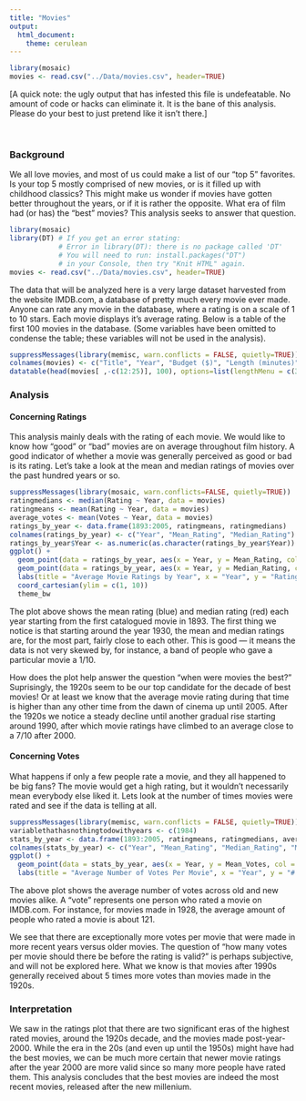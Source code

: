 ```yaml
---
title: "Movies"
output: 
  html_document:
    theme: cerulean
---
```


```r
library(mosaic)
movies <- read.csv("../Data/movies.csv", header=TRUE)
```
[A quick note: the ugly output that has infested this file is undefeatable. No amount of code or hacks can eliminate it. It is the bane of this analysis. Please do your best to just pretend like it isn't there.]


<br />

### Background

We all love movies, and most of us could make a list of our "top 5" favorites. Is your top 5 mostly comprised of new movies, or is it filled up with childhood classics? This might make us wonder if movies have gotten better throughout the years, or if it is rather the opposite. What era of film had (or has) the "best" movies? This analysis seeks to answer that question. 

```r
library(mosaic)
library(DT) # If you get an error stating: 
            # Error in library(DT): there is no package called 'DT'
            # You will need to run: install.packages("DT") 
            # in your Console, then try "Knit HTML" again.
movies <- read.csv("../Data/movies.csv", header=TRUE)
```

The data that will be analyzed here is a very large dataset harvested from the website IMDB.com, a database of pretty much every movie ever made. Anyone can rate any movie in the database, where a rating is on a scale of 1 to 10 stars. Each movie displays it's average rating. Below is a table of the first 100 movies in the database. (Some variables have been omitted to condense the table; these variables will not be used in the analysis).

```r
suppressMessages(library(memisc, warn.conflicts = FALSE, quietly=TRUE))
colnames(movies) <- c("Title", "Year", "Budget ($)", "Length (minutes)", "Rating", "Votes", "R1", "R2", "R3", "R4", "R5", "R6", "R7", "R8", "R9", "R10", "MPAA", "Action", "Animation", "Comedy", "Drama", "Documentary", "Romance", "Short")
datatable(head(movies[ ,-c(12:25)], 100), options=list(lengthMenu = c(3,10,30)))
```

### Analysis

#### Concerning Ratings
This analysis mainly deals with the rating of each movie. We would like to know how "good" or "bad" movies are on average throughout film history. A good indicator of whether a movie was generally perceived as good or bad is its rating. Let's take a look at the mean and median ratings of movies over the past hundred years or so.

```r
suppressMessages(library(mosaic, warn.conflicts=FALSE, quietly=TRUE))
ratingmedians <- median(Rating ~ Year, data = movies)
ratingmeans <- mean(Rating ~ Year, data = movies)
average_votes <- mean(Votes ~ Year, data = movies)
ratings_by_year <- data.frame(1893:2005, ratingmeans, ratingmedians)
colnames(ratings_by_year) <- c("Year", "Mean_Rating", "Median_Rating")
ratings_by_year$Year <- as.numeric(as.character(ratings_by_year$Year))
ggplot() +
  geom_point(data = ratings_by_year, aes(x = Year, y = Mean_Rating, colour = "blue")) +
  geom_point(data = ratings_by_year, aes(x = Year, y = Median_Rating, colour = "red")) +
  labs(title = "Average Movie Ratings by Year", x = "Year", y = "Ratings")
  coord_cartesian(ylim = c(1, 10))
  theme_bw
```

The plot above shows the mean rating (blue) and median rating (red) each year starting from the first catalogued movie in 1893. The first thing we notice is that starting around the year 1930, the mean and median ratings are, for the most part, fairly close to each other. This is good — it means the data is not very skewed by, for instance, a band of people who gave a particular movie a 1/10.

How does the plot help answer the question "when were movies the best?" Suprisingly, the 1920s seem to be our top candidate for the decade of best movies! Or at least we know that the average movie rating during that time is higher than any other time from the dawn of cinema up until 2005. After the 1920s we notice a steady decline until another gradual rise starting around 1990, after which movie ratings have climbed to an average close to a 7/10 after 2000.

#### Concerning Votes
What happens if only a few people rate a movie, and they all happened to be big fans? The movie would get a high rating, but it wouldn't necessarily mean everybody else liked it. Lets look at the number of times movies were rated and see if the data is telling at all.

```r
suppressMessages(library(memisc, warn.conflicts = FALSE, quietly=TRUE))
variablethathasnothingtodowithyears <- c(1984)
stats_by_year <- data.frame(1893:2005, ratingmeans, ratingmedians, average_votes)
colnames(stats_by_year) <- c("Year", "Mean_Rating", "Median_Rating", "Mean_Votes")
ggplot() +
  geom_point(data = stats_by_year, aes(x = Year, y = Mean_Votes, col = "orange")) +
  labs(title = "Average Number of Votes Per Movie", x = "Year", y = "# of Votes")
```

The above plot shows the average number of votes across old and new movies alike. A "vote" represents one person who rated a movie on IMDB.com. For instance, for movies made in 1928, the average amount of people who rated a movie is about 121.

We see that there are exceptionally more votes per movie that were made in more recent years versus older movies. The question of "how many votes per movie should there be before the rating is valid?" is perhaps subjective, and will not be explored here. What we know is that movies after 1990s generally received about 5 times more votes than movies made in the 1920s. 

### Interpretation

We saw in the ratings plot that there are two significant eras of the highest rated movies, around the 1920s decade, and the movies made post-year-2000. While the era in the 20s (and even up until the 1950s) might have had the best movies, we can be much more certain that newer movie ratings after the year 2000 are more valid since so many more people have rated them. This analysis concludes that the best movies are indeed the most recent movies, released after the new millenium. 







